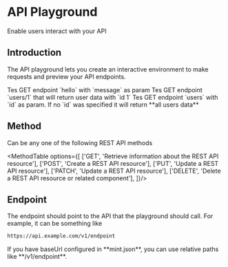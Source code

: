 
#  API Playground 

Enable users interact with your API

## Introduction

The API playground lets you create an interactive environment to make requests and preview your API endpoints.

<ApiPlayground method="GET" endpoint="hello" param={true} paramName="message">
	Tes GET endpoint `hello` with `message` as param
</ApiPlayground>

<ApiPlayground method="GET" endpoint="users/1">
	Tes GET endpoint `users/1` that will return user data with `id 1`
</ApiPlayground>

<ApiPlayground method="GET" endpoint="users" param={true} paramName="id">
	Tes GET endpoint `users` with `id` as param. If no `id` was specified it will return **all users data**
</ApiPlayground>

## Method

Can be any one of the following REST API methods

<MethodTable options={[
  ['GET', 'Retrieve information about the REST API resource'],
  ['POST', 'Create a REST API resource'],
  ['PUT', 'Update a REST API resource'],
  ['PATCH', 'Update a REST API resource'],
  ['DELETE', 'Delete a REST API resource or related component'],
]}/>

## Endpoint
The endpoint should point to the API that the playground should call. For example, it can be something like

```markdown
https://api.example.com/v1/endpoint
```

<Alert variant="success">
If you have baseUrl configured in **mint.json**, you can use relative paths like **/v1/endpoint**.
</Alert>